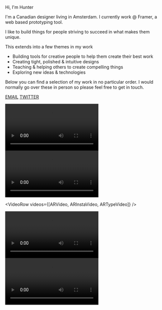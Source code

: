 
Hi, I'm Hunter

I'm a Canadian designer living in Amsterdam.
I currently work @ Framer, a web based prototyping tool.

I like to build things for people striving to succeed in what makes them unique.

This extends into a few themes in my work
- Building tools for creative people to help them create their best work
- Creating tight, polished & intuitive designs
- Teaching & helping others to create compelling things
- Exploring new ideas & technologies

Below you can find a selection of my work in no particular order.
I would normally go over these in person so please feel free to get in touch.

[EMAIL](mailto:huntercaron.design@icloud.com)
[TWITTER](https://twitter.com/huntercaron)

<Video controls>
    <source src={viewVideo} type="video/mp4" />
</Video>

<Video controls>
    <source src={tedTalkVideo} type="video/mp4" />
</Video>

<VideoRow videos={[ARVideo, ARInstaVideo, ARTypeVideo]} />

<Video controls>
    <source src={markedSiteVideo} type="video/mp4" />
</Video>



<Video controls>
    <source src={theNextVideo} type="video/mp4" />
</Video>
